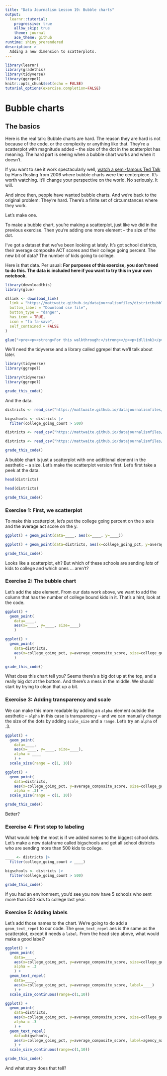```yaml
---
title: "Data Journalism Lesson 19: Bubble charts"
output: 
  learnr::tutorial:
    progressive: true
    allow_skip: true
    theme: journal
    ace_theme: github
runtime: shiny_prerendered
description: >
  Adding a new dimension to scatterplots.
---
```

```r
library(learnr)
library(gradethis)
library(tidyverse)
library(ggrepel)
knitr::opts_chunk$set(echo = FALSE)
tutorial_options(exercise.completion=FALSE)
```

# Bubble charts

## The basics

Here is the real talk: Bubble charts are hard. The reason they are hard is not because of the code, or the complexity or anything like that. They're a scatterplot with magnitude added -- the size of the dot in the scatterplot has meaning. The hard part is seeing when a bubble chart works and when it doesn't. 

If you want to see it work spectacularly well, [watch a semi-famous Ted Talk](https://www.youtube.com/watch?v=hVimVzgtD6w) by Hans Rosling from 2006 where bubble charts were the centerpiece. It's worth watching. It'll change your perspective on the world. No seriously. It will.

And since then, people have wanted bubble charts. And we're back to the original problem: They're hard. There's a finite set of circumstances where they work. 

Let's make one. 

To make a bubble chart, you're making a scatterplot, just like we did in the previous exercise. Then you're adding one more element -- the size of the dot. 

I've got a dataset that we've been looking at lately. It's got school districts, their average composite ACT scores and their college going percent. The new bit of data? The number of kids going to college. 

Here is that data. Per usual: **For purposes of this exercise, you don't need to do this. The data is included here if you want to try this in your own notebook.**

```r
library(downloadthis)
library(glue)

dllink <- download_link(
  link = "https://mattwaite.github.io/datajournalismfiles/districtbubble.csv",
  button_label = "Download csv file",
  button_type = "danger",
  has_icon = TRUE,
  icon = "fa fa-save",
  self_contained = FALSE
)

glue("<pre><p><strong>For this walkthrough:</strong></p><p>{dllink}</p></pre>")
```

We'll need the tidyverse and a library called ggrepel that we'll talk about later.

```r
library(tidyverse)
library(ggrepel)
```
```r
library(tidyverse)
library(ggrepel)
```
```r
grade_this_code()
```

And the data.

```r
districts <- read_csv("https://mattwaite.github.io/datajournalismfiles/districtbubble.csv")

bigschools <- districts |> 
  filter(college_going_count > 500)
```
```r
districts <- read_csv("https://mattwaite.github.io/datajournalismfiles/districtbubble.csv")
```
```r
districts <- read_csv("https://mattwaite.github.io/datajournalismfiles/districtbubble.csv")
```
```r
grade_this_code()
```

A bubble chart is just a scatterplot with one additional element in the aesthetic -- a size. Let's make the scatterplot version first. Let's first take a peek at the data. 

```r
head(districts)
```
```r
head(districts)
```
```r
grade_this_code()
```

### Exercise 1: First, we scatterplot

To make this scatterplot, let's put the college going percent on the x axis and the average act score on the y. 

```r
ggplot() + geom_point(data=____, aes(x=____, y=____))
```
```r
ggplot() + geom_point(data=districts, aes(x=college_going_pct, y=average_composite_score))
```
```r
grade_this_code()
```

Looks like a scatterplot, eh? But which of these schools are sending *lots* of kids to college and which ones ... aren't? 

### Exercise 2: The bubble chart

Let's add the size element. From our data work above, we want to add the column that has the number of college bound kids in it. That's a hint, look at the code.

```r
ggplot() + 
  geom_point(
    data=____, 
    aes(x=____, y=____, size=____)
    )
```
```r
ggplot() + 
  geom_point(
    data=districts, 
    aes(x=college_going_pct, y=average_composite_score, size=college_going_count)
    )
```
```r
grade_this_code()
```

What does this chart tell you? Seems there's a big dot up at the top, and a really big dot at the bottom. And there's a mess in the middle. We should start by trying to clean that up a bit.

### Exercise 3: Adding transparency and scale

We can make this more readable by adding an `alpha` element outside the aesthetic -- `alpha` in this case is transparency -- and we can manually change the size of the dots by adding `scale_size` and a `range`. Let's try an `alpha` of .3. 

```r
ggplot() + 
  geom_point(
    data=____, 
    aes(x=____, y=____, size=____),
    alpha = ____
    ) + 
  scale_size(range = c(1, 10))
```
```r
ggplot() + 
  geom_point(
    data=districts, 
    aes(x=college_going_pct, y=average_composite_score, size=college_going_count),
    alpha = .3) + 
  scale_size(range = c(1, 10))
```
```r
grade_this_code()
```

Better?

### Exercise 4: First step to labeling

What would help the most is if we added names to the biggest school dots. Let's make a new dataframe called bigschools and get all school districts who are sending more than 500 kids to college. 

```r
____ <- districts |> 
  filter(college_going_count > ____)
```
```r
bigschools <- districts |> 
  filter(college_going_count > 500)
```
```r
grade_this_code()
```

If you had an environment, you'd see you now have 5 schools who sent more than 500 kids to college last year. 

### Exercise 5: Adding labels 

Let's add those names to the chart. We're going to do add a `geom_text_repel` to our code. The `geom_text_repel` aes is the same as the scatterplot, except it needs a `label`. From the head step above, what would make a good label?  

```r
ggplot() + 
  geom_point(
    data=____, 
    aes(x=college_going_pct, y=average_composite_score, size=college_going_count),
    alpha = .3
    ) + 
  geom_text_repel(
    data=____, 
    aes(x=college_going_pct, y=average_composite_score, label=____)
    ) + 
  scale_size_continuous(range=c(1,10))
```
```r
ggplot() + 
  geom_point(
    data=districts, 
    aes(x=college_going_pct, y=average_composite_score, size=college_going_count),
    alpha = .3
    ) + 
  geom_text_repel(
    data=bigschools, 
    aes(x=college_going_pct, y=average_composite_score, label=agency_name)
    ) + 
  scale_size_continuous(range=c(1,10))
```
```r
grade_this_code()
```

And what story does that tell? 
